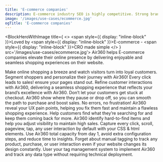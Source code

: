 ```yaml
---
title: 'E-commerce companies'
description: E-commerce industry SEO is highly competitive. Strong brands (including Google) dominate search results, with little room for inefficiencies.
image: '/images/use-cases/ecommerce.jpg'
ogTitle: 'E-commerce companies'
---
```


<BlockHeroWithImage title={
    <>
      <span style={{ display: "inline-block" }}>Loved by</span> <span style={{ display: "inline-block" }}>E-commerce -</span> <span style={{ display: "inline-block" }}>CRO made simple</span>
    </>
  } src='/images/use-cases/ecommerce.jpg'>
  Air360 helps E-commerce companies elevate their online presence by delivering enjoyable and seamless shopping experiences on their website. 
</BlockHeroWithImage>

<ShowcaseLogos>
  <ProductLogo />
  <Okaidi />
  <Bremont />
</ShowcaseLogos>

<SlideFeature title='How does Air360 help e-commerce?'>
  <Slide title='Create experiences that convert' src='/images/use-cases/slides/slide1.webp' shadow={false}>
    Make online shopping a breeze and watch visitors turn into loyal customers. Segment shoppers and personalize their journey with Air360!
  </Slide>
  <Slide title='The best possible version of every page' src='/images/use-cases/slides/slide2.webp' shadow={false}>
    Every click leads to sales! ensure your pages stand out. Refine customer interactions with Air360, delivering a seamless shopping experience that reflects your brand’s excellence with Air360.
  </Slide>
  <Slide title='Simplify the buying experience' src='/images/use-cases/slides/slide3.webp' shadow={false}>
    Don’t let your customers get stuck at checkout. Air360 show where they pause or drop off, so you can smooth the path to purchase and boost sales.
  </Slide>
  <Slide title='Keep your site running smoothly' src='/images/use-cases/slides/slide4.webp' shadow={false}>
    No errors, no frustration!  Air360 reveal your UX pain points, helping you fix them fast and maintain a flawless shopping experience.
  </Slide>
  <Slide title='Keep your customers happy' src='/images/use-cases/slides/slide5.webp' shadow={false}>
    Help customers find what they’re searching for and keep them coming back for more. Air360 identify hard-to-find items and help you adjust visibility to maintain high sales.
  </Slide>
</SlideFeature>

<GalleryBlocks title='We are different'>
  <Block title='Auto-Tracking' icon='robot-astromech' color='orange'>
    Capture every click, scroll, pageview, tap, any user interaction by default with your CSS & html elements.
  </Block>
  <Block title='Plug and Play' icon='bolt' color='purple'>
    Use Air360 total capacity from day 1, avoid extra configuration steps, and reduce time to insights.
  </Block>
  <Block title='Tagless' icon='tag' color='orange'>
    Forget about manual tagging to track any product, purchase, or user interaction even if your website changes its design constantly.
  </Block>
  <Block title='Codeless' icon='code' color='purple'>
    User your tag management system to implement Air360 and track any data type without requiring technical deployment.
  </Block>
</GalleryBlocks>

<BlockSection lp>
  <LaundryList lang="en" items={['Create experiences that convert', 'The best possible version of every page', 'Simplify the buying experience', 'Keep your site running smoothly', 'Keep your customers happy']} />
</BlockSection>

<BlockFeature title='Everything you need to create the best possible user experience'>
  <Feature name='Auto-tracking' icon='robot-astromech' />
  <Feature name='Custom data collection' icon='database' />
  <Feature name='No-code error detection' icon='message-exclamation' />
  <Feature name='Advanced segments' icon='square-kanban' />
  <Feature name='Funnel analysis' icon='filter-circle-dollar' />
  <Feature name='User journeys' icon='cart-shopping' />
  <Feature name='On-page analysis' icon='user-magnifying-glass' />
  <Feature name='Session replays' icon='clapperboard-play' />
</BlockFeature>

<BlockSection className='mb-15'>
  <IncreaseConversionWrapper />
</BlockSection>
